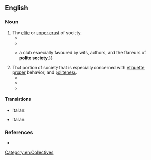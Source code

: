 ==English==

===Noun===
{{en-noun|-}}

# The [[elite]] or [[upper crust]] of society.
#* {{quote-book|en|year=1803|author=[[w:Maria Edgeworth|Maria Edgeworth]]|title=The Manufacturers|passage=[H]e had been brought up in an extravagant family, who considered tradesmen and manufacturers as a caste disgraceful to '''polite society'''.}}
#* {{RQ:Thackeray Roundabout Papers|passage=[I]n the midst of the company assembled the reader's humble servant was present, and in a very '''polite society''', too, of "poets, clergymen, men of letters, and members of both Houses of Parliament."}}
#* {{RQ:Bulwer-Lytton Parisians|chapter=VI|book=IX|passage={{...|“Pooh! Come in here at least for a few minutes,”—and Bevil drew him up to the door-step of a house close by, where, on certain evenings, a well-known club drew together men who seldom meet so familiarly elsewhere—men of all callings;}} a club especially favoured by wits, authors, and the flaneurs of '''polite society'''.}}
# That portion of society that is especially concerned with [[etiquette]], [[proper]] behavior, and [[politeness]].
#* {{quote-book|en|year=1892|author=[[w:Francis Marion Crawford|F. Marion Crawford]]|title=Pietro Ghisleri|chapter=14|passage=[S]he managed with considerable effort to keep up a sufficient outward semblance of mourning to satisfy the customs and fashions of '''polite society'''.}}
#* {{quote-book|en|year=1909|author=[[w:P. G. Wodehouse|P. G. Wodehouse]]|title=The Gem Collector|chapter=6|passage=Scenes, Lady Jane had explained—on the occasion of his knocking down an objectionable cabman during their honeymoon trip—were of all things what '''polite society''' most resolutely abhorred.}}
#* {{quote-web|en|date=May 26, 2002|author=Frank Gibney Jr.|url=http://content.time.com/time/magazine/article/0,9171,250016,00.html|title=Can a Church Go Broke?|work=Time|passage=It used to be said that in '''polite society''' one shouldn't discuss sex or money.}}

====Translations====
{{trans-top|elite or upper crust of society}}
* Italian: {{t|it|bel mondo|m}}
{{trans-mid}}
{{trans-bottom}}
{{trans-top|portion of society concerned with etiquette and proper behavior}}
* Italian: {{t|it|bel mondo|m}}
{{trans-mid}}
{{trans-bottom}}

===References===
* {{R:OneLook}}

[[Category:en:Collectives]]